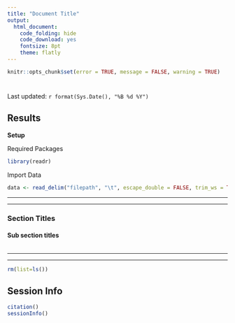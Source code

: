 ```yaml
---
title: "Document Title"
output: 
  html_document:
    code_folding: hide
    code_download: yes
    fontsize: 8pt
    theme: flatly
---
```


```r
knitr::opts_chunk$set(error = TRUE, message = FALSE, warning = TRUE)
```

# {.tabset .tabset-pills}

Last updated: `r format(Sys.Date(), "%B %d %Y")`

## Results {.tabset .tabset-pills}

**Setup**

Required Packages
```r
library(readr)
```

Import Data

```r
data <- read_delim("filepath", "\t", escape_double = FALSE, trim_ws = TRUE)
```

---

---


### Section Titles

#### Sub section titles

```r

```


---

---

```r
rm(list=ls())
```


## Session Info
```r
citation()
sessionInfo()
```

